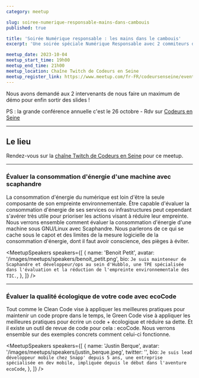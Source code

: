 ```yaml
---
category: meetup

slug: soiree-numerique-responsable-mains-dans-cambouis
published: true

title: 'Soirée Numérique responsable : les mains dans le cambouis'
excerpt: 'Une soirée spéciale Numérique Responsable avec 2 commiteurs de 2 projets Open Source créé en France : Scaphandre et EcoCode (un plugin Sonar).'

meetup_date: 2023-10-04
meetup_start_time: 19h00
meetup_end_time: 21h00
meetup_location: Chaîne Twitch de Codeurs en Seine
meetup_register_link: https://www.meetup.com/fr-FR/codeursenseine/events/296351517/
---
```


Nous avons demandé aux 2 intervenants de nous faire un maximum de démo pour enfin sortir des slides !

PS : la grande conférence annuelle c'est le 26 octobre - Rdv sur [Codeurs en Seine](https://www.codeursenseine.com/2023)

---

## Le lieu

Rendez-vous sur la [chaîne Twitch de Codeurs en Seine](https://twitch.tv/codeursenseine) pour ce meetup.

---

### Évaluer la consommation d'énergie d'une machine avec scaphandre

La consommation d'énergie du numérique est loin d'être la seule composante de son empreinte environnementale.
Être capable d'évaluer la consommation d'énergie de ses services ou infrastructures peut cependant s'avérer très utile pour prioriser les actions visant à réduire leur empreinte.
Nous verrons ensemble comment évaluer la consommation d'énergie d'une machine sous GNU/Linux avec Scaphandre.
Nous parlerons de ce qui se cache sous le capot et des limites de la mesure logicielle de la consommation d'énergie,
dont il faut avoir conscience, des pièges à éviter.

<MeetupSpeakers
  speakers={[
    {
      name: 'Benoit Petit',
      avatar: '/images/meetups/speakers/benoit_petit.png',
      bio: `Je suis mainteneur de Scaphandre et développeur/ops au sein d'Hubblo, une TPE spécialisée dans l'évaluation
      et la réduction de l'empreinte environnementale des TIC.`,
    },
  ]}
/>

---

### Évaluer la qualité écologique de votre code avec ecoCode

Tout comme le Clean Code vise à appliquer les meilleures pratiques pour maintenir un code propre dans le temps,
le Green Code vise à appliquer les meilleures pratiques pour écrire un code + écologique et réduire sa dette.
Et il existe un outil de revue de code pour cela : ecoCode.
Nous verrons ensemble sur des exemples concrets comment celui-ci fonctionne.

<MeetupSpeakers
  speakers={[
    {
      name: 'Justin Berque',
      avatar: '/images/meetups/speakers/justin_berque.jpeg',
      twitter: '',
      bio: `Je suis lead développeur mobile chez Snapp' depuis 5 ans, une entreprise spécialisée en dev mobile,
      impliquée depuis le début dans l'aventure ecoCode`,
    },
  ]}
/>
